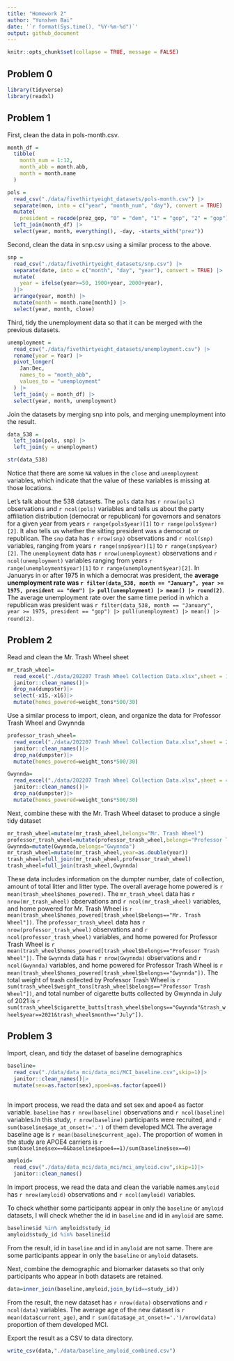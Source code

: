 ```yaml
---
title: "Homework 2"
author: "Yunshen Bai"
date: '`r format(Sys.time(), "%Y-%m-%d")`'
output: github_document
---
```


```r
knitr::opts_chunk$set(collapse = TRUE, message = FALSE)
```


## Problem 0


```r
library(tidyverse)
library(readxl)
```


## Problem 1

First, clean the data in pols-month.csv.

```r
month_df = 
  tibble(
    month_num = 1:12,
    month_abb = month.abb,
    month = month.name
  )

pols = 
  read_csv("./data/fivethirtyeight_datasets/pols-month.csv") |>
  separate(mon, into = c("year", "month_num", "day"), convert = TRUE) |>
  mutate(
    president = recode(prez_gop, "0" = "dem", "1" = "gop", "2" = "gop")) |>
  left_join(month_df) |> 
  select(year, month, everything(), -day, -starts_with("prez")) 
```

Second, clean the data in snp.csv using a similar process to the above.

```r
snp = 
  read_csv("./data/fivethirtyeight_datasets/snp.csv") |>
  separate(date, into = c("month", "day", "year"), convert = TRUE) |>
  mutate(
    year = ifelse(year>=50, 1900+year, 2000+year), 
  )|>
  arrange(year, month) |>
  mutate(month = month.name[month]) |>
  select(year, month, close) 
```

Third, tidy the unemployment data so that it can be merged with the previous datasets. 

```r
unemployment = 
  read_csv("./data/fivethirtyeight_datasets/unemployment.csv") |>
  rename(year = Year) |>
  pivot_longer(
    Jan:Dec, 
    names_to = "month_abb",
    values_to = "unemployment"
  ) |> 
  left_join(y = month_df) |> 
  select(year, month, unemployment)
```

Join the datasets by merging snp into pols, and merging unemployment into the result.

```r
data_538 = 
  left_join(pols, snp) |>
  left_join(y = unemployment)

str(data_538)
```

Notice that there are some `NA` values in the `close` and `unemployment` variables, which indicate that the value of these variables is missing at those locations.

Let's talk about the 538 datasets. The `pols` data has `r nrow(pols)` observations and `r ncol(pols)` variables and tells us about the party affiliation distribution (democrat or republican) for governors and senators for a given year from years `r range(pols$year)[1]` to `r range(pols$year)[2]`. It also tells us whether the sitting president was a democrat or republican. The `snp` data has `r nrow(snp)` observations and `r ncol(snp)` variables, ranging from years `r range(snp$year)[1]` to `r range(snp$year)[2]`. The `unemployment` data has `r nrow(unemployment)` observations and `r ncol(unemployment)` variables ranging from years `r range(unemployment$year)[1]` to `r range(unemployment$year)[2]`. In Januarys in or after 1975 in which a democrat was president, the **average unemployment rate was `r filter(data_538, month == "January", year >= 1975, president == "dem") |> pull(unemployment) |> mean() |> round(2)`**.  The average unemployment rate over the same time period in which a republican was president was `r filter(data_538, month == "January", year >= 1975, president == "gop") |> pull(unemployment) |> mean() |> round(2)`.

## Problem 2
Read and clean the Mr. Trash Wheel sheet
```r
mr_trash_wheel=
  read_excel("./data/202207 Trash Wheel Collection Data.xlsx",sheet = 1,skip = 1)|>
  janitor::clean_names()|>
  drop_na(dumpster)|>
  select(-x15,-x16)|>
  mutate(homes_powered=weight_tons*500/30)
```
Use a similar process to import, clean, and organize the data for Professor Trash Wheel and Gwynnda
```r
professor_trash_wheel=
  read_excel("./data/202207 Trash Wheel Collection Data.xlsx",sheet = 2,skip = 1)|>
  janitor::clean_names()|>
  drop_na(dumpster)|>
  mutate(homes_powered=weight_tons*500/30)
```
```r
Gwynnda=
  read_excel("./data/202207 Trash Wheel Collection Data.xlsx",sheet = 4,skip = 1)|>
  janitor::clean_names()|>
  drop_na(dumpster)|>
  mutate(homes_powered=weight_tons*500/30)
```
Next, combine these with the Mr. Trash Wheel dataset to produce a single tidy dataset
```r
mr_trash_wheel=mutate(mr_trash_wheel,belongs="Mr. Trash Wheel")
professor_trash_wheel=mutate(professor_trash_wheel,belongs="Professor Trash Wheel")
Gwynnda=mutate(Gwynnda,belongs="Gwynnda")
mr_trash_wheel=mutate(mr_trash_wheel,year=as.double(year))
trash_wheel=full_join(mr_trash_wheel,professor_trash_wheel)
trash_wheel=full_join(trash_wheel,Gwynnda)
```




These data includes information on the dumpter number, date of collection, amount of total litter and litter type. The overall average home powered is `r mean(trash_wheel$homes_powered)`. The `mr_trash_wheel` data has `r nrow(mr_trash_wheel)` observations and `r ncol(mr_trash_wheel)` variables, and home powered for Mr. Trash Wheel is `r mean(trash_wheel$homes_powered[trash_wheel$belongs=="Mr. Trash Wheel"])`. The `professor_trash_wheel` data has `r nrow(professor_trash_wheel)` observations and `r ncol(professor_trash_wheel)` variables, and home powered for Professor Trash Wheel is `r mean(trash_wheel$homes_powered[trash_wheel$belongs=="Professor Trash Wheel"])`. The `Gwynnda` data has `r nrow(Gwynnda)` observations and `r ncol(Gwynnda)` variables, and home powered for Professor Trash Wheel is `r mean(trash_wheel$homes_powered[trash_wheel$belongs=="Gwynnda"])`. The total weight of trash collected by Professor Trash Wheel is `r sum(trash_wheel$weight_tons[trash_wheel$belongs=="Professor Trash Wheel"])`, and  total number of cigarette butts collected by Gwynnda in July of 2021 is `r sum(trash_wheel$cigarette_butts[trash_wheel$belongs=="Gwynnda"&trash_wheel$year==2021&trash_wheel$month=="July"])
`.

## Problem 3

Import, clean, and tidy the dataset of baseline demographics
```r
baseline=
  read_csv("./data/data_mci/data_mci/MCI_baseline.csv",skip=1)|>
  janitor::clean_names()|>
  mutate(sex=as.factor(sex),apoe4=as.factor(apoe4))
  
```
In import process, we read the data and set sex and apoe4 as factor variable. `baseline` has `r nrow(baseline)` observations and `r ncol(baseline)` variables.In this study, `r nrow(baseline)` participants were recruited, and `r sum(baseline$age_at_onset!='.')` of them developed MCI. The average baseline age is `r mean(baseline$current_age)`. The proportion of women in the study are APOE4 carriers is `r sum(baseline$sex==0&baseline$apoe4==1)/sum(baseline$sex==0)`

```r
amyloid=
  read_csv("./data/data_mci/data_mci/mci_amyloid.csv",skip=1)|>
  janitor::clean_names()
```
In import process, we read the data and clean the variable names.`amyloid` has `r nrow(amyloid)` observations and `r ncol(amyloid)` variables. 

To check whether some participants appear in only the `baseline` or `amyloid` datasets, I will check whether the id in `baseline` and id in `amyloid` are same.
```r
baseline$id %in% amyloid$study_id
amyloid$study_id %in% baseline$id
```
From the result, id in `baseline` and id in `amyloid` are not same. There are some participants appear in only the `baseline` or `amyloid` datasets.  

Next, combine the demographic and biomarker datasets so that only participants who appear in both datasets are retained.
```r
data=inner_join(baseline,amyloid,join_by(id==study_id))
```
From the result, the new dataset has `r nrow(data)` observations and `r ncol(data)` variables. The average age of the new dataset is `r mean(data$current_age)`, and `r sum(data$age_at_onset!='.')/nrow(data)` proportion of them developed MCI.  

Export the result as a CSV to data directory.
```r
write_csv(data,"./data/baseline_amyloid_combined.csv")
```

